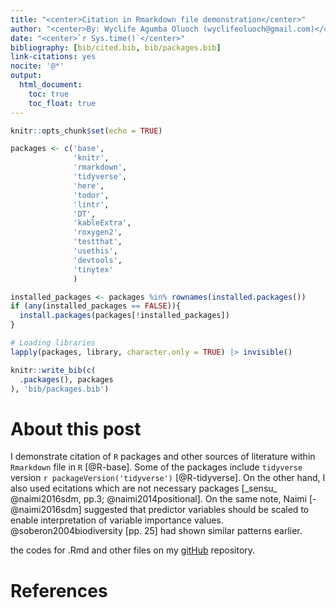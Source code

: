 ```yaml
---
title: "<center>Citation in Rmarkdown file demonstration</center>"
author: "<center>By: Wyclife Agumba Oluoch (wyclifeoluoch@gmail.com)</center>"
date: "<center>`r Sys.time()`</center>"
bibliography: [bib/cited.bib, bib/packages.bib]
link-citations: yes
nocite: '@*'
output: 
  html_document:
    toc: true
    toc_float: true
---
```


```r
knitr::opts_chunk$set(echo = TRUE)
```

```r

packages <- c('base',
              'knitr',
              'rmarkdown',
              'tidyverse',
              'here',
              'todor',
              'lintr',
              'DT',
              'kableExtra',
              'roxygen2',
              'testthat',
              'usethis',
              'devtools',
              'tinytex'
              )

installed_packages <- packages %in% rownames(installed.packages())
if (any(installed_packages == FALSE)){
  install.packages(packages[!installed_packages])
}

# Loading libraries
lapply(packages, library, character.only = TRUE) |> invisible()
```

```r

knitr::write_bib(c(
  .packages(), packages
), 'bib/packages.bib')
```

# About this post

I demonstrate citation of `R` packages and other sources of literature within `Rmarkdown` file in `R` [@R-base]. Some of the packages include `tidyverse` version `r packageVersion('tidyverse')` [@R-tidyverse]. On the other hand, I also used ecitations which are not necessary packages [_sensu_ @naimi2016sdm, pp.3; @naimi2014positional]. On the same note, Naimi [-@naimi2016sdm] suggested that predictor variables should be scaled to enable interpretation of variable importance values. @soberon2004biodiversity [pp. 25] had shown similar patterns earlier.

the codes for .Rmd and other files on my [gitHub](https://github.com/Wycology/citation) repository. 


# References